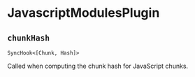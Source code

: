 # JavascriptModulesPlugin

## `chunkHash`

`SyncHook<[Chunk, Hash]>`

Called when computing the chunk hash for JavaScript chunks.
